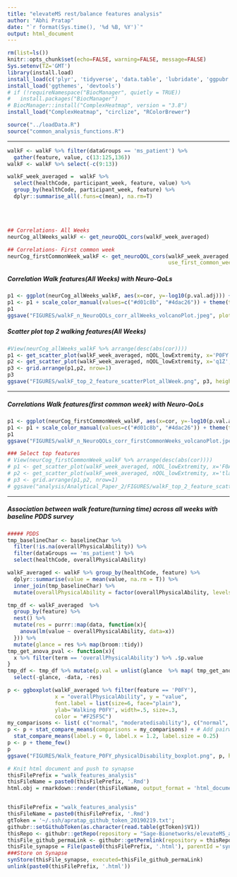 ```yaml
---
title: "elevateMS rest/balance features analysis"
author: "Abhi Pratap"
date: "`r format(Sys.time(), '%d %B, %Y')`"
output: html_document
---
```



```r
rm(list=ls())
knitr::opts_chunk$set(echo=FALSE, warning=FALSE, message=FALSE)
Sys.setenv(TZ='GMT')
library(install.load)
install_load(c('plyr', 'tidyverse', 'data.table', 'lubridate', 'ggpubr', 'synapser'))
install_load('ggthemes', 'devtools')
# if (!requireNamespace("BiocManager", quietly = TRUE))
#   install.packages("BiocManager")
# BiocManager::install("ComplexHeatmap", version = "3.8")
install_load("ComplexHeatmap", "circlize", "RColorBrewer")

source("../loadData.R")
source("common_analysis_functions.R")
```


-----

```r
walkF <- walkF %>% filter(dataGroups == 'ms_patient') %>%
  gather(feature, value, c(13:125,136)) 
walkF <- walkF %>% select(-c(9:13)) 

walkF_week_averaged =  walkF %>% 
  select(healthCode, participant_week, feature, value) %>%
  group_by(healthCode, participant_week, feature) %>% 
  dplyr::summarise_all(.funs=c(mean), na.rm=T) 
```

<br>
<br>

```r
## Correlations- All Weeks
neurCog_allWeeks_walkF <- get_neuroQOL_cors(walkF_week_averaged)

## Correlations- First common week
neurCog_firstCommonWeek_walkF <- get_neuroQOL_cors(walkF_week_averaged,
                                                   use_first_common_week=T)
```


##### Correlation Walk features(All Weeks) with Neuro-QoLs

```r
p1 <- ggplot(neurCog_allWeeks_walkF, aes(x=cor, y=-log10(p.val.adj))) + theme_few() + geom_point(size=.7)  + facet_grid( . ~ survey )
p1 <- p1 + scale_color_manual(values=c("#d01c8b", "#4dac26")) + theme(text = element_text(size=15)) + xlab('correlation(spearman)') + geom_hline(yintercept=2, color='grey30', size=.8) + theme(panel.spacing = unit(2, "lines"))
p1
ggsave("FIGURES/walkF_n_NeuroQOLs_corr_allWeeks_volcanoPlot.jpeg", plot=p1, height=4, width=10, units="in", dpi=300)

```


##### Scatter plot top 2 walking features(All Weeks) 
```r
#View(neurCog_allWeeks_walkF %>% arrange(desc(abs(cor))))
p1 <- get_scatter_plot(walkF_week_averaged, nQOL_lowExtremity, x='P0FY', y='TScore')
p2 <- get_scatter_plot(walkF_week_averaged, nQOL_lowExtremity, x='q1Z', y='TScore')
p3 <- grid.arrange(p1,p2, nrow=1)
p3
ggsave("FIGURES/walkF_top_2_feature_scatterPlot_allWeek.png", p3, height=3, width=9, units="in", dpi=150)
```


-----

#####  Correlations Walk features(first common week) with Neuro-QoLs

```r
p1 <- ggplot(neurCog_firstCommonWeek_walkF, aes(x=cor, y=-log10(p.val.adj))) + theme_few() + geom_point(size=.7)  + facet_grid( . ~ survey )
p1 <- p1 + scale_color_manual(values=c("#d01c8b", "#4dac26")) + theme(text = element_text(size=15)) + xlab('correlation(spearman)') + geom_hline(yintercept=2, color='grey30', size=.8) + theme(panel.spacing = unit(2, "lines"))
p1
ggsave("FIGURES/walkF_n_NeuroQOLs_corr_firstCommonWeeks_volcanoPlot.jpeg", plot=p1, height=4, width=10, units="in", dpi=300)
```



```r
### Select top features
# View(neurCog_firstCommonWeek_walkF %>% arrange(desc(abs(cor))))
# p1 <- get_scatter_plot(walkF_week_averaged, nQOL_lowExtremity, x='F0AA', y='TScore', use_first_common_week = T)
# p2 <- get_scatter_plot(walkF_week_averaged, nQOL_lowExtremity, x='tlagAA', y='TScore', use_first_common_week = T)
# p3 <- grid.arrange(p1,p2, nrow=1)
# ggsave("analysis/Analytical_Paper_2/FIGURES/walkF_top_2_feature_scatterPlot_firstCommonWeek.png", p3, height=3, width=9, units="in", dpi=150)
```


----------


##### Association between walk feature(turning time) across all weeks with baseline PDDS survey

```r
##### PDDS
tmp_baselineChar <- baselineChar %>% 
  filter(!is.na(overallPhysicalAbility)) %>%
  filter(dataGroups == 'ms_patient') %>%
  select(healthCode, overallPhysicalAbility)

walkF_averaged <- walkF %>% group_by(healthCode, feature) %>% 
  dplyr::summarise(value = mean(value, na.rm = T)) %>%
  inner_join(tmp_baselineChar) %>%
  mutate(overallPhysicalAbility = factor(overallPhysicalAbility, levels=c('normal', 'milddisability', 'moderatedisability', 'gaitdisability')))

tmp_df <- walkF_averaged  %>%
  group_by(feature) %>%
  nest() %>%
  mutate(res = purrr::map(data, function(x){
    anova(lm(value ~ overallPhysicalAbility, data=x))
  })) %>%
  mutate(glance = res %>% map(broom::tidy))
tmp_get_anova_pval <- function(x){
  x %>% filter(term == 'overallPhysicalAbility') %>% .$p.value
}
tmp_df <- tmp_df %>% mutate(p.val = unlist(glance  %>% map( tmp_get_anova_pval ))) %>%
  select(-glance, -data, -res)

p <- ggboxplot(walkF_averaged %>% filter(feature == 'P0FY'), 
               x = "overallPhysicalAbility", y = "value", 
               font.label = list(size=6, face="plain"),
               ylab='Walking P0FY', width=.5, size=.3,
               color = "#F25F5C")
my_comparisons <- list( c("normal", "moderatedisability"), c("normal", "gaitdisability"))
p <- p + stat_compare_means(comparisons = my_comparisons) + # Add pairwise comparisons p-value
  stat_compare_means(label.y = 0, label.x = 1.2, label.size = 0.25) 
p <- p + theme_few()
p
ggsave("FIGURES/Walk_feature_P0FY_physicalDisability_boxplot.png", p, height=4, width=8, units="in", dpi=300)


```



```r
# Knit html document and push to synapse
thisFilePrefix = "walk_features_analysis"
thisFileName = paste0(thisFilePrefix, '.Rmd')
html.obj = rmarkdown::render(thisFileName, output_format = 'html_document')


thisFilePrefix = "walk_features_analysis"
thisFileName = paste0(thisFilePrefix, '.Rmd')
gtToken = '~/.ssh/apratap_github_token_20190219.txt';
githubr::setGithubToken(as.character(read.table(gtToken)$V1))
thisRepo <- githubr::getRepo(repository = "Sage-Bionetworks/elevateMS_analysis", ref="branch", refName='master')
thisFile_github_permaLink <- githubr::getPermlink(repository = thisRepo, repositoryPath=paste0('analysis/Analytical_Paper_2/',thisFileName))
thisFile_synapse = File(paste0(thisFilePrefix, '.html'), parentId ='syn11315047')
###Store on Synapse
synStore(thisFile_synapse, executed=thisFile_github_permaLink)
unlink(paste0(thisFilePrefix, '.html'))
```


